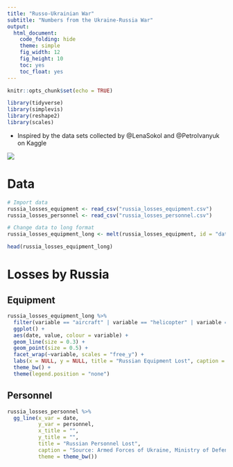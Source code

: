 ```yaml
---
title: "Russo-Ukrainian War"
subtitle: "Numbers from the Ukraine-Russia War"
output: 
  html_document:
    code_folding: hide
    theme: simple
    fig_width: 12
    fig_height: 10
    toc: yes
    toc_float: yes
---
```

```r
knitr::opts_chunk$set(echo = TRUE)

library(tidyverse)
library(simplevis)
library(reshape2)
library(scales)
```

  - Inspired by the data sets collected by @LenaSokol and @PetroIvanyuk on Kaggle

![](https://ichef.bbci.co.uk/news/976/cpsprodpb/2CDE/production/_124868411_ukraine_russian_control_areas_map_2x640-nc.png)

# Data

```r
# Import data
russia_losses_equipment <- read_csv("russia_losses_equipment.csv")
russia_losses_personnel <- read_csv("russia_losses_personnel.csv")
```

```r
# Change data to long format
russia_losses_equipment_long <- melt(russia_losses_equipment, id = "date")

head(russia_losses_equipment_long)
```

# Losses by Russia
## Equipment
```r
russia_losses_equipment_long %>% 
  filter(variable == "aircraft" | variable == "helicopter" | variable == "tank" | variable == "APC" | variable == "field artillery" | variable == "drone") %>% 
  ggplot() +
  aes(date, value, colour = variable) +
  geom_line(size = 0.3) +
  geom_point(size = 0.5) +
  facet_wrap(~variable, scales = "free_y") +
  labs(x = NULL, y = NULL, title = "Russian Equipment Lost", caption = "Source: Armed Forces of Ukraine, Ministry of Defense of Ukraine. Graphic: @wyuet") +
  theme_bw() +
  theme(legend.position = "none")

```

## Personnel
```r

russia_losses_personnel %>% 
  gg_line(x_var = date,
          y_var = personnel,
          x_title = "",
          y_title = "",
          title = "Russian Personnel Lost",
          caption = "Source: Armed Forces of Ukraine, Ministry of Defense of Ukraine. Graphic: @wyuet",
          theme = theme_bw())
```

